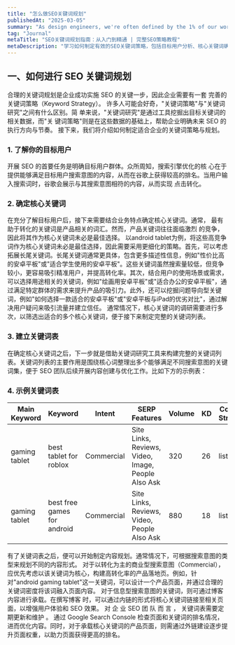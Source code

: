 ```yaml
---
title: "怎么做SEO关键词规划"
publishedAt: "2025-03-05"
summary: "As design engineers, we're often defined by the 1% of our work that makes it into the final product."
tag: "Journal"
metaTitle: "SEO关键词规划指南：从入门到精通 | 完整SEO策略教程"
metaDescription: "学习如何制定有效的SEO关键词策略，包括目标用户分析、核心关键词确定、关键词表建立等完整流程，提升网站SEO效果。"
---
```


## 一、如何进行 SEO 关键词规划 
合理的关键词规划是企业成功实施 SEO 的关键一步，因此企业需要有一套 完善的关键词策略（Keyword Strategy）。 许多人可能会好奇，"关键词策略"与"关键词研究"之间有什么区别。简 单来说，"关键词研究"是通过工具挖掘出目标关键词的相关数据，而"关 键词策略"则是在这些数据的基础上，帮助企业明确未来 SEO 的执行方向与节奏。 接下来，我们将介绍如何制定适合企业的关键词策略与规划。
### 1. 了解你的目标用户 
开展 SEO 的首要任务是明确目标用户群体。众所周知，搜索引擎优化的核 心在于提供能够满足目标用户搜索意图的内容，从而在谷歌上获得较高的排名。当用户输入搜索词时，谷歌会展示与其搜索意图相符的内容，从而实现 点击转化。
### 2. 确定核心关键词 
在充分了解目标用户后，接下来需要结合业务特点确定核心关键词。通常， 最有助于转化的关键词是产品相关的词汇。然而，产品关键词往往面临激烈 的竞争，因此将其作为核心关键词未必是最佳选择。 以android tablet为例，将这些高竞争词作为核心关键词未必是最佳选择，因此需要采用更细化的策略。首先，可以考虑拓展长尾关键词。长尾关键词通常更具体，包含更多描述性信息，例如"性价比高的安卓平板"或"适合学生使用的安卓平板"。这些关键词虽然搜索量较低，但竞争较小，更容易吸引精准用户，并提高转化率。其次，结合用户的使用场景或需求，可以选择用途相关的关键词，例如"绘画用安卓平板"或"适合办公的安卓平板"，通过满足特定群体的需求来提升产品的吸引力。此外，还可以挖掘问题导向型关键词，例如"如何选择一款适合的安卓平板"或"安卓平板与iPad的优劣对比"，通过解决用户疑问来吸引流量并建立信任。
通常情况下，核心关键词的调研需要进行多次，以筛选出适合的多个核心关键词，便于接下来制定完整的关键词列表。
### 3. 建立关键词表 
在确定核心关键词之后，下一步就是借助关键词研究工具来构建完整的关键词列表。关键词列表的主要作用是围绕核心词整理出多个能够满足不同搜索意图的关键词集，便于 SEO 团队后续开展内容创建与优化工作。比如下方的示例表：
### 4. 示例关键词表
<table className="table-auto border-collapse border border-gray-300 text-sm font-mono w-full">
  <thead className="bg-gray-100">
    <tr>
      <th className="border border-gray-300 px-2 py-2 text-left">Main Keyword</th>
      <th className="border border-gray-300 px-2 py-2 text-left">Keyword</th>
      <th className="border border-gray-300 px-2 py-2 text-left">Intent</th>
      <th className="border border-gray-300 px-2 py-2 text-left">SERP Features</th>
      <th className="border border-gray-300 px-2 py-2 text-center">Volume</th>
      <th className="border border-gray-300 px-2 py-2 text-center">KD</th>
      <th className="border border-gray-300 px-2 py-2 text-left">Content Strategy</th>
    </tr>
  </thead>
  <tbody>
    <tr>
      <td className="border border-gray-300 px-2 py-2">gaming tablet</td>
      <td className="border border-gray-300 px-2 py-2">best tablet for roblox</td>
      <td className="border border-gray-300 px-2 py-2">Commercial</td>
      <td className="border border-gray-300 px-2 py-2">Site Links, Reviews, Video, Image, People Also Ask</td>
      <td className="border border-gray-300 px-2 py-2 text-center">320</td>
      <td className="border border-gray-300 px-2 py-2 text-center">26</td>
      <td className="border border-gray-300 px-2 py-2">list</td>
    </tr>
    <tr>
      <td className="border border-gray-300 px-2 py-2">gaming tablet</td>
      <td className="border border-gray-300 px-2 py-2">best free games for android</td>
      <td className="border border-gray-300 px-2 py-2">Commercial</td>
      <td className="border border-gray-300 px-2 py-2">Site Links, Reviews, Video, People Also Ask</td>
      <td className="border border-gray-300 px-2 py-2 text-center">880</td>
      <td className="border border-gray-300 px-2 py-2 text-center">18</td>
      <td className="border border-gray-300 px-2 py-2">list</td>
    </tr>
  </tbody>
</table>


有了关键词表之后，便可以开始制定内容规划。通常情况下，可根据搜索意图的类型来规划不同的内容形式。 对于以转化为主的商业型搜索意图（Commercial），应优先考虑以该关键词为核心，构建高转化率的产品落地页。例如，针对"android gaming tablet"这一关键词，可以设计一个产品页面，并通过合理的关键词密度将该词融入页面内容。 对于信息型搜索意图的关键词，则可通过博客内容进行承载。在撰写博客 时，可以通过内链的形式将核心关键词链接至相关页面，以增强用户体验和 SEO 效果。 对 企 业 SEO 团 队 而 言 ， 关键词表需要定期更新和维护 。 通过 Google Search Console 检查页面和关键词的排名情况，进而优化内容。同时，对于承载核心关键词的产品页面，则需通过外链建设逐步提升页面权重，以助力页面获得更高的排名。